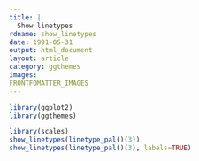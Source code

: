 ```yaml
---
title: |
  Show linetypes
rdname: show_linetypes
date: 1991-05-31
output: html_document
layout: article
category: ggthemes
images:
FRONTFOMATTER_IMAGES
---
```


```r
library(ggplot2)
library(ggthemes)
```

```r
library(scales)
show_linetypes(linetype_pal()(3))
show_linetypes(linetype_pal()(3), labels=TRUE)



```